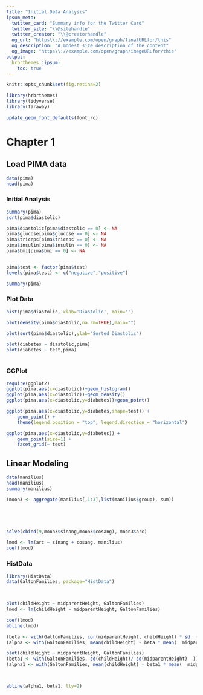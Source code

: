 ```yaml
---
title: "Initial Data Analysis"
ipsum_meta:
  twitter_card: "Summary info for the Twitter Card"
  twitter_site: "\\@sitehandle"
  twitter_creator: "\\@creatorhandle"
  og_url: "https\\://example.com/open/graph/finalURLfor/this"
  og_description: "A modest size description of the content"
  og_image: "https\\://example.com/open/graph/imageURLfor/this"
output: 
  hrbrthemes::ipsum:
    toc: true
---
```

```r
knitr::opts_chunk$set(fig.retina=2)
```

```r
library(hrbrthemes)
library(tidyverse)
library(faraway)

update_geom_font_defaults(font_rc)
```


# Chapter 1


## Load PIMA data

```r
data(pima)
head(pima)


```

### Initial Analysis

```r
summary(pima)
sort(pima$diastolic)

```

```r

pima$diastolic[pima$diastolic == 0] <- NA  
pima$glucose[pima$glucose == 0] <- NA  
pima$triceps[pima$triceps == 0] <- NA  
pima$insulin[pima$insulin == 0] <- NA  
pima$bmi[pima$bmi == 0] <- NA  


pima$test <- factor(pima$test)
levels(pima$test) <- c("negative","positive") 

summary(pima)  


```



### Plot Data

```r

hist(pima$diastolic, xlab='Diastolic', main='')

plot(density(pima$diastolic,na.rm=TRUE),main="")  

plot(sort(pima$diastolic),ylab="Sorted Diastolic")  


```





```r

plot(diabetes ~ diastolic,pima) 
plot(diabetes ~ test,pima) 



```



### GGPlot


```r

require(ggplot2) 
ggplot(pima,aes(x=diastolic))+geom_histogram()  
ggplot(pima,aes(x=diastolic))+geom_density()  
ggplot(pima,aes(x=diastolic,y=diabetes))+geom_point()  


```

```r

ggplot(pima,aes(x=diastolic,y=diabetes,shape=test)) +
	geom_point() +  
	theme(legend.position = "top", legend.direction = "horizontal")  

ggplot(pima,aes(x=diastolic,y=diabetes)) + 
	geom_point(size=1) +  
	facet_grid(~ test)  

```




## Linear Modeling




```r
data(manilius)
head(manilius)
summary(manilius)


```




```r

(moon3 <- aggregate(manilius[,1:3],list(manilius$group), sum)) 






```


```r

solve(cbind(9,moon3$sinang,moon3$cosang), moon3$arc) 


```


```r

lmod <- lm(arc ~ sinang + cosang, manilius)
coef(lmod)  


```




### HistData


```r
library(HistData)
data(GaltonFamilies, package="HistData")
 



```




```r
plot(childHeight ~ midparentHeight, GaltonFamilies) 
lmod <- lm(childHeight ~ midparentHeight, GaltonFamilies) 

coef(lmod)  
abline(lmod)


```




```r

(beta <- with(GaltonFamilies, cor(midparentHeight, childHeight) * sd  (childHeight)/ sd(midparentHeight))) 
(alpha <- with(GaltonFamilies, mean(childHeight) - beta * mean(  midparentHeight))) 

```




```r
plot(childHeight ~ midparentHeight, GaltonFamilies) 
(beta1 <- with(GaltonFamilies, sd(childHeight)/ sd(midparentHeight)  ))  
(alpha1 <- with(GaltonFamilies, mean(childHeight) - beta1 * mean(  midparentHeight)))  



abline(alpha1, beta1, lty=2)  


```












